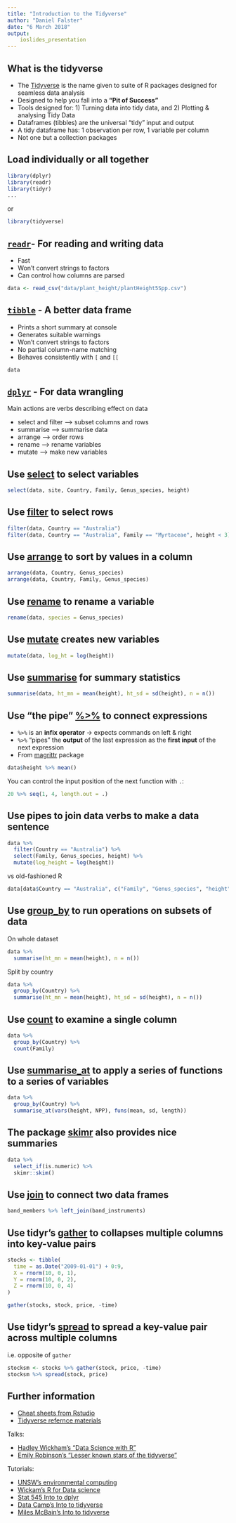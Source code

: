```yaml
---
title: "Introduction to the Tidyverse"
author: "Daniel Falster"
date: "6 March 2018"
output: 
    ioslides_presentation
---
```


## What is the tidyverse

* The [Tidyverse](http://tidyverse.org) is the name given to suite of R packages designed for seamless data analysis
* Designed to help you fall into a **"Pit of Success"**
* Tools designed for: 1) Turning data into tidy data, and 2) Plotting & analysing Tidy Data
* Dataframes (tibbles) are the universal "tidy" input and output
* A tidy dataframe has: 1 observation per row, 1 variable per column
* Not one but a collection packages

## Load individually or all together

```r
library(dplyr)
library(readr)
library(tidyr)
...
```
or
```r
library(tidyverse)
```

## [`readr`](readr.tidyverse.org)- For reading and writing data

* Fast
* Won't convert strings to factors
* Can control how columns are parsed

```r
data <- read_csv("data/plant_height/plantHeight5Spp.csv")
```

## [`tibble`](tibble.tidyverse.org) - A better data frame 

* Prints a short summary at console
* Generates suitable warnings 
* Won't convert strings to factors
* No partial column-name matching
* Behaves consistently with `[` and `[[`

```r
data
```

## [`dplyr`](dplyr.tidyverse.org) - For data wrangling

Main actions are verbs describing effect on data

- select  and  filter –> subset columns and rows 
- summarise  –> summarise data
- arrange  –> order rows
- rename    –> rename variables
- mutate  –> make new variables

## Use [select](http://dplyr.tidyverse.org/reference/select.html) to select variables

```r
select(data, site, Country, Family, Genus_species, height)
```


## Use [filter](http://dplyr.tidyverse.org/reference/filter.html) to select rows

```r
filter(data, Country == "Australia")
filter(data, Country == "Australia", Family == "Myrtaceae", height < 3)
```

## Use [arrange](http://dplyr.tidyverse.org/reference/arrange.html) to sort by values in a column

```r
arrange(data, Country, Genus_species)
arrange(data, Country, Family, Genus_species)
```

## Use [rename](http://dplyr.tidyverse.org/reference/select.html) to rename a variable

```r
rename(data, species = Genus_species)
```

## Use [mutate](http://dplyr.tidyverse.org/reference/mutate.html) creates new variables

```r
mutate(data, log_ht = log(height))
```

## Use [summarise](http://dplyr.tidyverse.org/reference/summarise.html) for summary statistics

```r
summarise(data, ht_mn = mean(height), ht_sd = sd(height), n = n())
```

## Use "the pipe" [%>%](http://magrittr.tidyverse.org/reference/pipe.html) to connect expressions

* `%>%` is an **infix operator** -> expects commands on left & right
* `%>%` "pipes" the **output** of the last expression as the **first input** of the next expression
* From [magrittr](http://magrittr.tidyverse.org/reference/pipe.html) package

```r
data$height %>% mean()
```

You can control the input position of the next function with `.`:
```r
20 %>% seq(1, 4, length.out = .)
```

## Use pipes to join data verbs to make a data sentence

```r
data %>%
  filter(Country == "Australia") %>%
  select(Family, Genus_species, height) %>%
  mutate(log_height = log(height))
```

vs old-fashioned R
```r
data[data$Country == "Australia", c("Family", "Genus_species", "height")]
```

## Use [group_by](http://dplyr.tidyverse.org/reference/group_by.html) to run operations on subsets of data

On whole dataset
```r
data %>%
  summarise(ht_mn = mean(height), n = n())
```

Split by country
```r
data %>%
  group_by(Country) %>%
  summarise(ht_mn = mean(height), ht_sd = sd(height), n = n())
```

## Use [count](http://dplyr.tidyverse.org/reference/count.html) to examine a single column

```r
data %>%
  group_by(Country) %>%
  count(Family)
```  

## Use [summarise_at](http://dplyr.tidyverse.org/reference/summarise_all.html) to apply a series of functions to a series of variables

```r
data %>%
  group_by(Country) %>%
  summarise_at(vars(height, NPP), funs(mean, sd, length))
```

## The package [skimr](https://github.com/ropenscilabs/skimr) also provides nice summaries

```r
data %>%
  select_if(is.numeric) %>%
  skimr::skim()
```  

## Use [join](http://dplyr.tidyverse.org/reference/join.html) to connect two data frames

```r
band_members %>% left_join(band_instruments)
```

## Use tidyr's [gather](http://tidyr.tidyverse.org/reference/gather.html) to collapses multiple columns into key-value pairs

```r
stocks <- tibble(
  time = as.Date("2009-01-01") + 0:9,
  X = rnorm(10, 0, 1),
  Y = rnorm(10, 0, 2),
  Z = rnorm(10, 0, 4)
)

gather(stocks, stock, price, -time)
```


## Use tidyr's [spread](http://tidyr.tidyverse.org/reference/gather.html) to spread a key-value pair across multiple columns

i.e. opposite of `gather` 

```r
stocksm <- stocks %>% gather(stock, price, -time)
stocksm %>% spread(stock, price)
```


## Further information

- [Cheat sheets from Rstudio](https://www.rstudio.com/resources/cheatsheets/)
- [Tidyverse refernce materials](http://tidyr.tidyverse.org/)

Talks:

- [Hadley Wickham's "Data Science with R"](https://www.youtube.com/watch?v=K-ss_ag2k9E)
- [Emily Robinson's "Lesser known stars of the tidyverse"](https://www.rstudio.com/resources/videos/the-lesser-known-stars-of-the-tidyverse/)

Tutorials:

- [UNSW's environmental computing](http://environmentalcomputing.net/subsetting-data/)
- [Wickam's R for Data science](http://r4ds.had.co.nz/transform.html)
- [Stat 545 Into to dplyr](http://stat545.com/block009_dplyr-intro.html)
- [Data Camp's Into to tidyverse](http://varianceexplained.org/r/intro-tidyverse/)
- [Miles McBain's Into to tidyverse](https://github.com/MilesMcBain/tidycourse)

